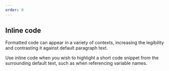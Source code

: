 ```yaml
---
order: 0
---
```



## Inline code

Formatted code can appear in a variety of contexts, increasing the legibility and contrasting it against default paragraph text.

Use inline code when you wish to highlight a short code snippet from the surrounding default text, such as when referencing variable names.

<Example Component={CodeInline} packageName="@atlaskit/code" />

